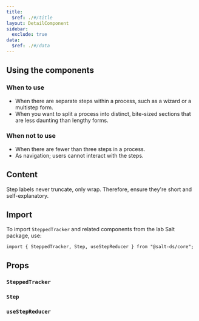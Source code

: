```yaml
---
title:
  $ref: ./#/title
layout: DetailComponent
sidebar:
  exclude: true
data:
  $ref: ./#/data
---
```


## Using the components

### When to use

- When there are separate steps within a process, such as a wizard or a multistep form.
- When you want to split a process into distinct, bite-sized sections that are less daunting than lengthy forms.

### When not to use

- When there are fewer than three steps in a process.
- As navigation; users cannot interact with the steps.

## Content

Step labels never truncate, only wrap. Therefore, ensure they're short and self-explanatory.

## Import

To import `SteppedTracker` and related components from the lab Salt package, use:

```
import { SteppedTracker, Step, useStepReducer } from "@salt-ds/core";
```

## Props

### `SteppedTracker`

<PropsTable packageName="core" componentName="SteppedTracker" />

### `Step`

<PropsTable packageName="core" componentName="Step" />

### `useStepReducer`

<PropsTable packageName="core" componentName="useStepReducer" />
